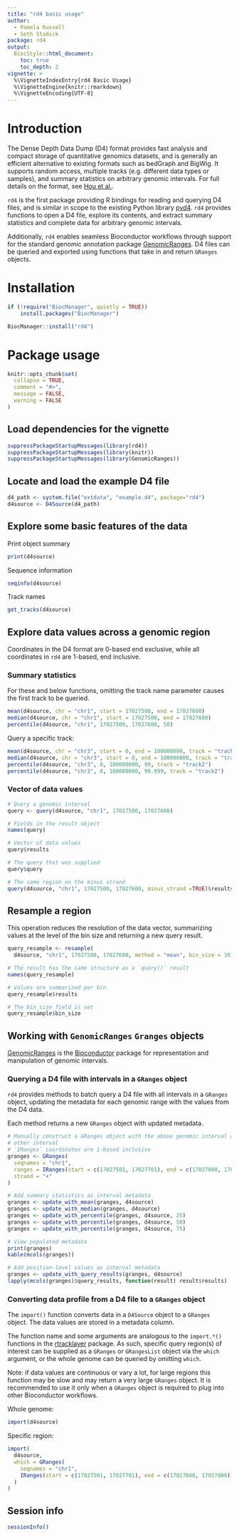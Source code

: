 ```yaml
---
title: "rd4 basic usage"
author: 
  - Pamela Russell
  - Seth Stadick
package: rd4
output:
  BiocStyle::html_document:
    toc: true
    toc_depth: 2
vignette: >
  %\VignetteIndexEntry{rd4 Basic Usage}
  %\VignetteEngine{knitr::rmarkdown}
  %\VignetteEncoding{UTF-8}
---
```


# Introduction

The Dense Depth Data Dump (D4) format provides fast analysis and compact storage of quantitative genomics datasets, and is generally an efficient alternative to existing formats such as bedGraph and BigWig. It supports random access, multiple tracks (e.g. different data types or samples), and summary statistics on arbitrary genomic intervals. For full details on the format, see [Hou et al.](https://doi.org/10.1038/s43588-021-00085-0).

`rd4` is the first package providing R bindings for reading and querying D4 files, and is similar in scope to the existing Python library [pyd4](https://github.com/38/pyd4). `rd4` provides functions to open a D4 file, explore its contents, and extract summary statistics and complete data for arbitrary genomic intervals. 

Additionally, `rd4` enables seamless Bioconductor workflows through support for the standard genomic annotation package [GenomicRanges](https://bioconductor.org/packages/release/bioc/html/GenomicRanges.html). D4 files can be queried and exported using functions that take in and return `GRanges` objects.


# Installation

```r
if (!require("BiocManager", quietly = TRUE))
    install.packages("BiocManager")

BiocManager::install("rd4")
```


# Package usage

```r
knitr::opts_chunk$set(
  collapse = TRUE,
  comment = "#>",
  message = FALSE,
  warning = FALSE
)
```

## Load dependencies for the vignette

```r
suppressPackageStartupMessages(library(rd4))
suppressPackageStartupMessages(library(knitr))
suppressPackageStartupMessages(library(GenomicRanges))
```

## Locate and load the example D4 file

```r
d4_path <- system.file("extdata", "example.d4", package="rd4")
d4source <- D4Source(d4_path)
```

## Explore some basic features of the data

Print object summary

```r
print(d4source)
```

Sequence information

```r
seqinfo(d4source)
```

Track names

```r
get_tracks(d4source)
```

## Explore data values across a genomic region

Coordinates in the D4 format are 0-based end exclusive, while all coordinates in `rd4` are 1-based, end inclusive.

### Summary statistics

For these and below functions, omitting the track name parameter causes the first track to be queried.

```r
mean(d4source, chr = "chr1", start = 17027500, end = 17027600)
median(d4source, chr = "chr1", start = 17027500, end = 17027600)
percentile(d4source, "chr1", 17027500, 17027600, 50)
```

Query a specific track:

```r
mean(d4source, chr = "chr3", start = 0, end = 100000000, track = "track2")
median(d4source, chr = "chr3", start = 0, end = 100000000, track = "track2")
percentile(d4source, "chr3", 0, 100000000, 99, track = "track2")
percentile(d4source, "chr3", 0, 100000000, 99.999, track = "track2")
```

### Vector of data values

```r
# Query a genomic interval
query <- query(d4source, "chr1", 17027500, 17027600)

# Fields in the result object
names(query)

# Vector of data values
query$results

# The query that was supplied
query$query

# The same region on the minus strand
query(d4source, "chr1", 17027500, 17027600, minus_strand =TRUE)$results
```

## Resample a region

This operation reduces the resolution of the data vector, summarizing values at the level of the bin size and returning a new query result.

```r
query_resample <- resample(
  d4source, "chr1", 17027500, 17027600, method = "mean", bin_size = 10)

# The result has the same structure as a `query()` result
names(query_resample)

# Values are summarized per bin
query_resample$results

# The bin_size field is set
query_resample$bin_size
```

## Working with `GenomicRanges` `Granges` objects

[GenomicRanges](https://bioconductor.org/packages/release/bioc/html/GenomicRanges.html) is the [Bioconductor](https://bioconductor.org/) package for representation and manipulation of genomic intervals. 

### Querying a D4 file with intervals in a `GRanges` object

`rd4` provides methods to batch query a D4 file with all intervals in a `GRanges` object, updating the metadata for each genomic range with the values from the D4 data.

Each method returns a new `GRanges` object with updated metadata.

```r
# Manually construct a GRanges object with the above genomic interval and one 
# other interval
# `IRanges` coordinates are 1-based inclusive
granges <- GRanges(
  seqnames = "chr1", 
  ranges = IRanges(start = c(17027501, 17027701), end = c(17027600, 17027800)), 
  strand = "+"
)

# Add summary statistics as interval metadata
granges <- update_with_mean(granges, d4source)
granges <- update_with_median(granges, d4source)
granges <- update_with_percentile(granges, d4source, 25)
granges <- update_with_percentile(granges, d4source, 50)
granges <- update_with_percentile(granges, d4source, 75)

# View populated metadata
print(granges)
kable(mcols(granges))

# Add position-level values as interval metadata
granges <- update_with_query_results(granges, d4source)
lapply(mcols(granges)$query_results, function(result) result$results)
```

### Converting data profile from a D4 file to a `GRanges` object

The `import()` function converts data in a `D4Source` object to a `GRanges` object. The data values are stored in a metadata column.

The function name and some arguments are analogous to the `import.*()` functions in the [rtracklayer](https://www.bioconductor.org/packages/release/bioc/html/rtracklayer.html) package. As such, specific query region(s) of interest can be supplied as a `GRanges` or `GRangesList` object via the `which` argument, or the whole genome can be queried by omitting `which`.

Note: if data values are continuous or vary a lot, for large regions this function may be slow and may return a very large `GRanges` object. It is recommended to use it only when a `GRanges` object is required to plug into other Bioconductor workflows.

Whole genome:

```r
import(d4source)
```

Specific region:

```r
import(
  d4source, 
  which = GRanges(
    seqnames = "chr1", 
    IRanges(start = c(17027501, 17027701), end = c(17027600, 17027800))
  )
)
```

## Session info

```r
sessionInfo()
```

